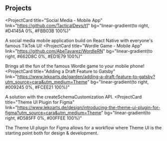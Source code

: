 ## Projects

<ProjectCard
  title="Social Media - Mobile App"
  link="https://github.com/TacticalDevs/t1"
  bg="linear-gradient(to right, #D4145A 0%, #FBB03B 100%)"
>
  A social media mobile application build on React Native with everyone's famous
  TikTok UI!
</ProjectCard>
<ProjectCard
  title="Wordle Game - Mobile App"
  link="https://github.com/AbeTavarez/WordleRN"
  bg="linear-gradient(to right, #662D8C 0%, #ED1E79 100%)"
>
  Brings all the fun of the famous Wordle game to your mobile phone!
</ProjectCard>
<ProjectCard
  title="Adding a Draft Feature to Gatsby"
  link="https://www.lekoarts.de/garden/adding-a-draft-feature-to-gatsby?utm_source=cara&utm_medium=Theme"
  bg="linear-gradient(to right, #009245 0%, #FCEE21 100%)"
>
  A solution with the createSchemaCustomization API.
</ProjectCard>
<ProjectCard
  title="Theme UI Plugin for Figma"
  link="https://www.lekoarts.de/design/introducing-the-theme-ui-plugin-for-figma?utm_source=cara&utm_medium=Theme"
  bg="linear-gradient(to right, #D585FF 0%, #00FFEE 100%)"
>
  The Theme UI plugin for Figma allows for a workflow where Theme UI is the
  starting point both for design & development.
</ProjectCard>
